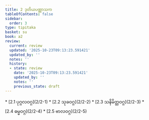 ```yaml
---
title: 2 ဒုတိယပဏ္ဏာသက
tableOfContents: false
sidebar:
  order: 3
type: tipitaka
basket: su
book: a2
review:
  current: review
  updated: '2025-10-23T09:13:23.591421'
  updated_by: ''
  notes: ''
  history:
  - state: review
    date: '2025-10-23T09:13:23.591421'
    updated_by: ''
    notes: ''
    previous_state: draft
---
```



<ReviewStatus review={frontmatter.review} showDetails={true} />

<HypothesisAnnotation frontmatter={frontmatter} />

<DynamicBreadcrumb />



<TableOfContents book="a2" section="2">
* [2.1 ပုဂ္ဂလဝဂ္ဂ](2/2-1)
* [2.2 သုခဝဂ္ဂ](2/2-2)
* [2.3 သနိမိတ္တဝဂ္ဂ](2/2-3)
* [2.4 ဓမ္မဝဂ္ဂ](2/2-4)
* [2.5 ဗာလဝဂ္ဂ](2/2-5)
</TableOfContents>